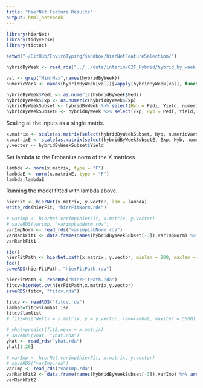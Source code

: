 ```yaml
---
title: "hierNet Feature Results"
output: html_notebook
---
```

```r
library(hierNet)
library(tidyverse)
library(tictoc)
```

```r
setwd("~/GitHub/EnviroTyping/sandbox/hierNetFeatureSelection/")
```

```r
hybridByWeek <- read_rds("../../data/interim/G2F_Hybrid/hybrid_by_week_cleaned_weather.Rds")
```
```r
val <- grep("Min|Max",names(hybridByWeek))
numericVars <- names(hybridByWeek[val])[vapply(hybridByWeek[val], function(x) var(x) != 0, logical(1))]
```

```r
hybridByWeek$Pedi <- as.numeric(hybridByWeek$Pedi)
hybridByWeek$Exp <- as.numeric(hybridByWeek$Exp)
hybridByWeekSubset <- hybridByWeek %>% select(Hyb = Pedi, Yield, numericVars)
hybridByWeekSubsetE <- hybridByWeek %>% select(Exp, Hyb = Pedi, Yield, numericVars)
```

Scaling all the inputs as a single matrix.
```r
x.matrix <- scale(as.matrix(select(hybridByWeekSubset, Hyb, numericVars)))
x.matrixE <- scale(as.matrix(select(hybridByWeekSubsetE, Exp, Hyb, numericVars)))
y.vector <- hybridByWeekSubset$Yield
```

Set lambda to the Frobenius norm of the X matrices
```r
lambda <- norm(x.matrix, type = "F")
lambdaE <- norm(x.matrixE, type = "F")
lambda;lambdaE
```

Running the model fitted with lambda above.
```r
hierFit <- hierNet(x.matrix, y.vector, lam = lambda)
write_rds(hierFit, "hierFitNorm.rds")
```


```r
# varimp <- hierNet.varimp(hierFit, x.matrix, y.vector)
# saveRDS(varimp, "varimpLabNorm.rda")
varImpNorm <- read_rds("varimpLabNorm.rda")
varRankFit1 <- data.frame(names(hybridByWeekSubset[-3]),varImpNorm) %>% arrange(Predictor)
varRankFit1
```

```r
tic()
hierFitPath <- hierNet.path(x.matrix, y.vector, minlam = 800, maxlam = 1500, maxiter = 5000)
toc()
saveRDS(hierFitPath, "hierFitPath.rda")
```

```r
hierFitPath <- readRDS("hierFitPath.rda")
fitcv=hierNet.cv(hierFitPath,x.matrix,y.vector)
saveRDS(fitcv, "fitcv.rda")
```

```r
fitcv <- readRDS("fitcv.rda")
lamhat=fitcv$lamhat.1se
fitcv$lamlist
# fit2=hierNet(x = x.matrix, y = y.vector, lam=lamhat, maxiter = 5000)
```

```r
# yhat=predict(fit2,newx = x.matrix)
# saveRDS(yhat, "yhat.rda")
yhat <- read_rds("yhat.rda")
yhat[1:20]
```

```r
# varImp <- hierNet.varimp(hierFit, x.matrix, y.vector)
# saveRDS("varImp.rda")
varImp <- read_rds("varImp.rda")
varRankFit2 <- data.frame(names(hybridByWeekSubset[-3]),varImp) %>% arrange(Predictor)
varRankFit2
```

